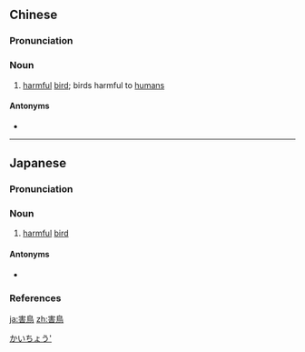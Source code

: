 {{also|害鸟}}
==Chinese==
{{zh-forms|s=害鸟}}

===Pronunciation===
{{zh-pron
|m=hàiniǎo,er=y
|cat=n
}}

===Noun===
{{zh-noun}}

# [[harmful]] [[bird]]; birds harmful to [[humans]]

====Antonyms====
* {{zh-l|益鳥}}

----

==Japanese==
{{wikipedia|lang=ja}}
{{ja-kanjitab|がい|ちょう|yomi=o}}

===Pronunciation===
{{ja-pron|yomi=o|がいちょう|acc=0|acc_ref=DJR,NHK}}

===Noun===
{{ja-noun|がいちょう|hhira=がいてう}}

# [[harmful]] [[bird]]

====Antonyms====
* {{ja-r|益鳥|えきちょう|[[beneficial]] [[bird]]}}

===References===
<references/>

[[Category:ja:Birds|かいちょう']]

[[ja:害鳥]]
[[zh:害鳥]]